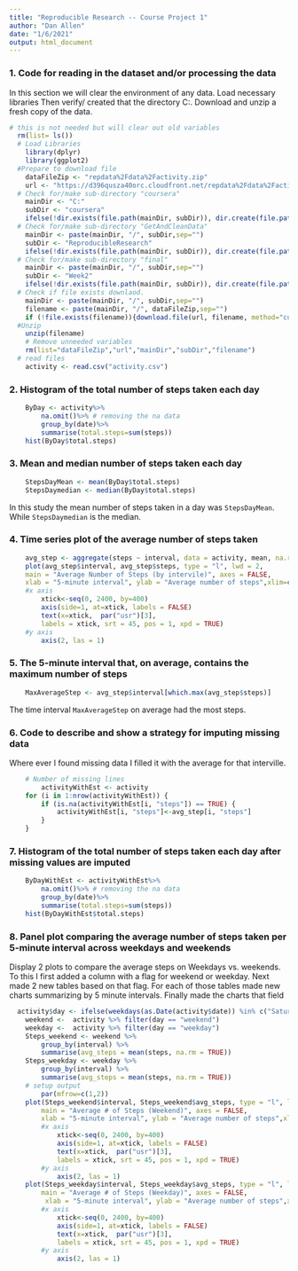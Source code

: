 ---
title: "Reproducible Research -- Course Project 1"
author: "Dan Allen"
date: "1/6/2021"
output: html_document
---

### 1. Code for reading in the dataset and/or processing the data
In this section we will clear the environment of any data.  Load necessary libraries  Then verify/ created that the directory C:\coursera\ReproducibleResearch\Week2.  Download and unzip a fresh copy of the data.
```{r setup, include=TRUE}
# this is not needed but will clear out old variables
  rm(list= ls())
  # Load Libraries
  	library(dplyr)
  	library(ggplot2)
  #Prepare to download file
  	dataFileZip <- "repdata%2Fdata%2Factivity.zip"
  	url <- "https://d396qusza40orc.cloudfront.net/repdata%2Fdata%2Factivity.zip"
  # Check for/make sub-directory "coursera"  
  	mainDir <- "C:"
  	subDir <- "coursera"
  	ifelse(!dir.exists(file.path(mainDir, subDir)), dir.create(file.path(mainDir,subDir)), FALSE)
  # Check for/make sub-directory "GetAndCleanData"  
  	mainDir <- paste(mainDir, "/", subDir,sep="")
  	subDir <- "ReproducibleResearch"
  	ifelse(!dir.exists(file.path(mainDir, subDir)), dir.create(file.path(mainDir, subDir)), FALSE)
  # Check for/make sub-directory "final"  
  	mainDir <- paste(mainDir, "/", subDir,sep="")
  	subDir <- "Week2"
  	ifelse(!dir.exists(file.path(mainDir, subDir)), dir.create(file.path(mainDir, subDir)), FALSE)
  # Check if file exists downlaod.
  	mainDir <- paste(mainDir, "/", subDir,sep="")
  	filename <- paste(mainDir, "/", dataFileZip,sep="")
  	if (!file.exists(filename)){download.file(url, filename, method="curl")}  
  #Unzip 
  	unzip(filename) 
  	# Remove unneeded variables
  	rm(list="dataFileZip","url","mainDir","subDir","filename")
  # read files
  	activity <- read.csv("activity.csv")
```

### 2. Histogram of the total number of steps taken each day 
```{r steps per day, include=TRUE}
	ByDay <- activity%>%
		na.omit()%>% # removing the na data
		group_by(date)%>%
		summarise(total.steps=sum(steps))
	hist(ByDay$total.steps)
```

### 3. Mean and median number of steps taken each day
```{r Mean and median, include=TRUE}
	StepsDayMean <- mean(ByDay$total.steps)
	StepsDaymedian <- median(ByDay$total.steps)
```

In this study the mean number of steps taken in a day was ` StepsDayMean`.  While `StepsDaymedian` is the median.

### 4. Time series plot of the average number of steps taken
```{r average steps chart, include=TRUE}
	avg_step <- aggregate(steps ~ interval, data = activity, mean, na.rm = TRUE)
	plot(avg_step$interval, avg_step$steps, type = "l", lwd = 2, 
	main = "Average Number of Steps (by intervile)", axes = FALSE,
	xlab = "5-minute interval", ylab = "Average number of steps",xlim=c(0,2400))
	#x axis
		xtick<-seq(0, 2400, by=400)    
		axis(side=1, at=xtick, labels = FALSE)
		text(x=xtick,  par("usr")[3], 
		labels = xtick, srt = 45, pos = 1, xpd = TRUE)
	#y axis
		axis(2, las = 1)  
```

### 5. The 5-minute interval that, on average, contains the maximum number of steps
```{r interval maximum steps, include=TRUE}
	MaxAverageStep <- avg_step$interval[which.max(avg_step$steps)]
```

The time interval `MaxAverageStep` on average had the most steps.

### 6. Code to describe and show a strategy for imputing missing data
Where ever I found missing data I filled it with the average for that interville.
```{r approximate missing data, include=TRUE}
	# Number of missing lines
		activityWithEst <- activity
	for (i in 1:nrow(activityWithEst)) {
		if (is.na(activityWithEst[i, "steps"]) == TRUE) {
			activityWithEst[i, "steps"]<-avg_step[i, "steps"]
		}
	}
```

### 7. Histogram of the total number of steps taken each day after missing values are imputed
```{r Histogram with approximate missing data, include=TRUE}
	ByDayWithEst <- activityWithEst%>%
		na.omit()%>% # removing the na data
		group_by(date)%>%
		summarise(total.steps=sum(steps))
	hist(ByDayWithEst$total.steps)
```

### 8. Panel plot comparing the average number of steps taken per 5-minute interval across weekdays and weekends
Display 2 plots to compare the average steps on Weekdays vs. weekends.  To this I first added a column with a flag for weekend or weekday.  Next made 2 new tables based on that flag.  For each of those tables made new charts summarizing by 5 minute intervals.  Finally made the charts
that field 
```{r compare weekday vs weekends, include=TRUE}
  activity$day <- ifelse(weekdays(as.Date(activity$date)) %in% c("Saturday", "Sunday"), "weekend", "weekday")
	weekend <-  activity %>% filter(day == "weekend")   
	weekday <-  activity %>% filter(day == "weekday")   
	Steps_weekend <- weekend %>%
		group_by(interval) %>%
		summarise(avg_steps = mean(steps, na.rm = TRUE)) 
	Steps_weekday <- weekday %>%
		group_by(interval) %>%
		summarise(avg_steps = mean(steps, na.rm = TRUE)) 
	# setup output
		par(mfrow=c(1,2))
	plot(Steps_weekend$interval, Steps_weekend$avg_steps, type = "l", lwd = 2, 
		main = "Average # of Steps (Weekend)", axes = FALSE,
		xlab = "5-minute interval", ylab = "Average number of steps",xlim=c(0,2400))
		#x axis
			xtick<-seq(0, 2400, by=400)    
			axis(side=1, at=xtick, labels = FALSE)
			text(x=xtick,  par("usr")[3], 
			labels = xtick, srt = 45, pos = 1, xpd = TRUE)
		#y axis
			axis(2, las = 1)  
	plot(Steps_weekday$interval, Steps_weekday$avg_steps, type = "l", lwd = 2, 
		main = "Average # of Steps (Weekday)", axes = FALSE,
		 xlab = "5-minute interval", ylab = "Average number of steps",xlim=c(0,2400))
		#x axis
			xtick<-seq(0, 2400, by=400)    
			axis(side=1, at=xtick, labels = FALSE)
			text(x=xtick,  par("usr")[3], 
			labels = xtick, srt = 45, pos = 1, xpd = TRUE)
		#y axis
			axis(2, las = 1)  
```
